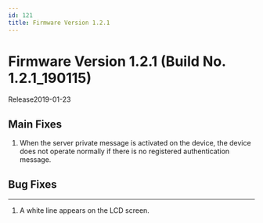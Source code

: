 ```yaml
---
id: 121
title: Firmware Version 1.2.1
---
```


# Firmware Version 1.2.1 (Build No. 1.2.1_190115)

Release<Separator/>2019-01-23

## Main Fixes

1. When the server private message is activated on the device, the device does not operate normally if there is no registered authentication message.

## Bug Fixes

---

<BugLists>

1. A white line appears on the LCD screen.

</BugLists>